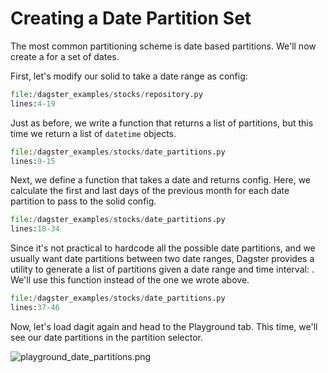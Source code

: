 
<DynamicMetaTags
  title="Creating a Date Partition Set | Dagster"
  description="Dagster is a system for building modern data applications."
/>

# Creating a Date Partition Set

The most common partitioning scheme is date based partitions. We'll now
create a <PyObject module="dagster" object="PartitionSetDefinition" /> for a set of dates.

First, let's modify our solid to take a date range as config:

```python literalinclude caption=hello_cereal.py
file:/dagster_examples/stocks/repository.py
lines:4-19
```

Just as before, we write a function that returns a list of partitions,
but this time we return a list of `datetime` objects.

```python literalinclude caption=date_partitions.py
file:/dagster_examples/stocks/date_partitions.py
lines:9-15
```

Next, we define a function that takes a date <PyObject module="dagster" object="Partition" /> and
returns config. Here, we calculate the first and last days of the
previous month for each date partition to pass to the solid config.

```python literalinclude caption=hello_cereal.py
file:/dagster_examples/stocks/date_partitions.py
lines:18-34
```

Since it's not practical to hardcode all the possible date partitions,
and we usually want date partitions between two date ranges, Dagster
provides a utility to generate a list of partitions given a date range
and time interval: <PyObject module="dagster.utils.partitions" object="date_partition_range" />.
We'll use this function instead of the one we wrote above.

```python literalinclude caption=repository.py
file:/dagster_examples/stocks/date_partitions.py
lines:37-46
```

Now, let's load dagit again and head to the Playground tab. This time,
we'll see our date partitions in the partition selector.

![playground_date_partitions.png](/assets/images/learn/guides/partitioning/playground_date_partitions.png)
